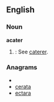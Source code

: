 ==English==

===Noun===
'''acater'''

# {{obsolete}}: See [[caterer]].

===Anagrams===
* {{alphagram|aacert}}
* [[cerata#English|cerata]]
* [[ectara#English|ectara]]
